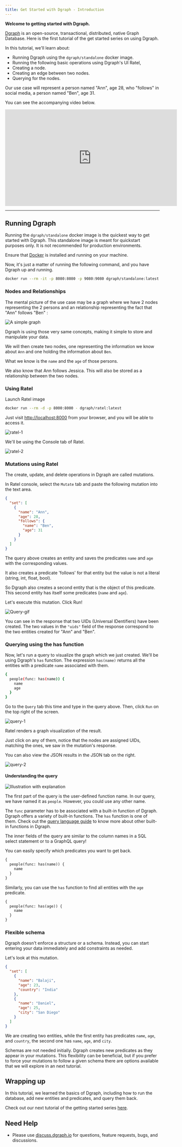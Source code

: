 ```yaml
---
title: Get Started with Dgraph - Introduction
---
```


**Welcome to getting started with Dgraph.**

[Dgraph](https://dgraph.io) is an open-source, transactional, distributed,
native Graph Database. Here is the first tutorial of the get started series on
using Dgraph.

In this tutorial, we'll learn about:

- Running Dgraph using the `dgraph/standalone` docker image.
- Running the following basic operations using Dgraph's UI Ratel,
- Creating a node.
- Creating an edge between two nodes.
- Querying for the nodes.

Our use case will represent a person named "Ann", age 28, who "follows" in
social media, a person named "Ben", age 31.

You can see the accompanying video below.

<iframe
  width="560"
  height="315"
  src="https://www.youtube.com/embed/u73ovhDCPQQ"
  title="YouTube video player"
  frameborder="0"
  allow="accelerometer; autoplay; clipboard-write; encrypted-media; gyroscope; picture-in-picture"
  allowfullscreen
></iframe>

---

## Running Dgraph

Running the `dgraph/standalone` docker image is the quickest way to get started
with Dgraph. This standalone image is meant for quickstart purposes only. It is
not recommended for production environments.

Ensure that [Docker](https://docs.docker.com/install/) is installed and running
on your machine.

Now, it's just a matter of running the following command, and you have Dgraph up
and running.

```sh
docker run --rm -it -p 8080:8080 -p 9080:9080 dgraph/standalone:latest
```

### Nodes and Relationships

The mental picture of the use case may be a graph where we have 2 nodes
representing the 2 persons and an relationship representing the fact that "Ann"
follows "Ben" :

![A simple graph](/images/tutorials/1/gs-1.png)

Dgraph is using those very same concepts, making it simple to store and
manipulate your data.

We will then create two nodes, one representing the information we know about
`Ann` and one holding the information about `Ben`.

What we know is the `name` and the `age` of those persons.

We also know that Ann follows Jessica. This will also be stored as a
relationship between the two nodes.

### Using Ratel

Launch Ratel image

```sh
docker run --rm -d -p 8000:8000 - dgraph/ratel:latest
```

Just visit [http://localhost:8000](http://localhost:8000) from your browser, and
you will be able to access it.

![ratel-1](/images/tutorials/1/gs-2.png)

We'll be using the Console tab of Ratel.

![ratel-2](/images/tutorials/1/gs-3.png)

### Mutations using Ratel

The create, update, and delete operations in Dgraph are called mutations.

In Ratel console, select the `Mutate` tab and paste the following mutation into
the text area.

```json
{
  "set": [
    {
      "name": "Ann",
      "age": 28,
      "follows": {
        "name": "Ben",
        "age": 31
      }
    }
  ]
}
```

The query above creates an entity and saves the predicates `name` and `age` with
the corresponding values.

It also creates a predicate 'follows' for that entity but the value is not a
literal (string, int, float, bool).

So Dgraph also creates a second entity that is the object of this predicate.
This second entity has itself some predicates (`name` and `age`).

Let's execute this mutation. Click Run!

![Query-gif](/images/tutorials/1/mutate-example.gif)

You can see in the response that two UIDs (Universal IDentifiers) have been
created. The two values in the `"uids"` field of the response correspond to the
two entities created for "Ann" and "Ben".

### Querying using the has function

Now, let's run a query to visualize the graph which we just created. We'll be
using Dgraph's `has` function. The expression `has(name)` returns all the
entities with a predicate `name` associated with them.

```sh
{
  people(func: has(name)) {
    name
    age
  }
}
```

Go to the `Query` tab this time and type in the query above. Then, click `Run`
on the top right of the screen.

![query-1](/images/tutorials/1/query-1.png)

Ratel renders a graph visualization of the result.

Just click on any of them, notice that the nodes are assigned UIDs, matching the
ones, we saw in the mutation's response.

You can also view the JSON results in the JSON tab on the right.

![query-2](/images/tutorials/1/query-2.png)

#### Understanding the query

![Illustration with explanation](/images/tutorials/1/explain-query-2.JPG)

The first part of the query is the user-defined function name. In our query, we
have named it as `people`. However, you could use any other name.

The `func` parameter has to be associated with a built-in function of Dgraph.
Dgraph offers a variety of built-in functions. The `has` function is one of
them. Check out the
[query language guide](https://dgraph.io/docs/query-language) to know more about
other built-in functions in Dgraph.

The inner fields of the query are similar to the column names in a SQL select
statement or to a GraphQL query!

You can easily specify which predicates you want to get back.

```graphql
{
  people(func: has(name)) {
    name
  }
}
```

Similarly, you can use the `has` function to find all entities with the `age`
predicate.

```graphql
{
  people(func: has(age)) {
    name
  }
}
```

### Flexible schema

Dgraph doesn't enforce a structure or a schema. Instead, you can start entering
your data immediately and add constraints as needed.

Let's look at this mutation.

```json
{
  "set": [
    {
      "name": "Balaji",
      "age": 23,
      "country": "India"
    },
    {
      "name": "Daniel",
      "age": 25,
      "city": "San Diego"
    }
  ]
}
```

We are creating two entities, while the first entity has predicates `name`,
`age`, and `country`, the second one has `name`, `age`, and `city`.

Schemas are not needed initially. Dgraph creates new predicates as they appear
in your mutations. This flexibility can be beneficial, but if you prefer to
force your mutations to follow a given schema there are options available that
we will explore in an next tutorial.

## Wrapping up

In this tutorial, we learned the basics of Dgraph, including how to run the
database, add new entities and predicates, and query them back.

Check out our next tutorial of the getting started series
[here](./tutorial-2/index).

## Need Help

- Please use [discuss.dgraph.io](https://discuss.dgraph.io) for questions,
  feature requests, bugs, and discussions.
